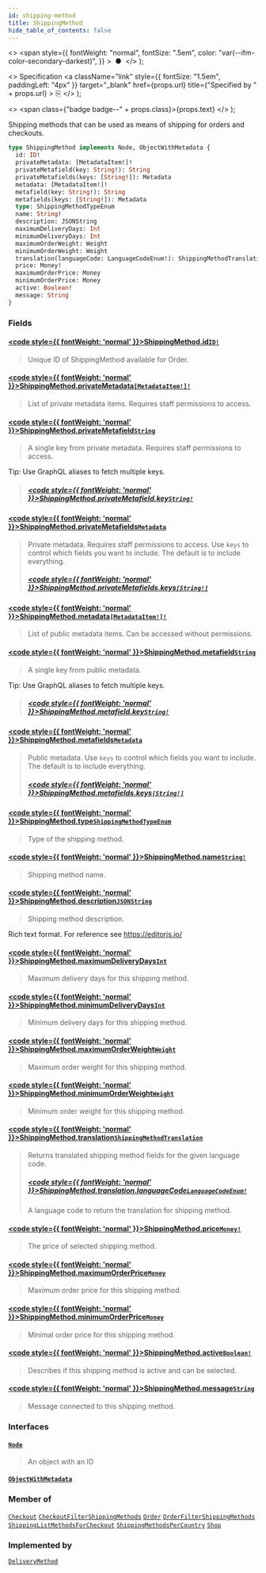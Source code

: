 ```yaml
---
id: shipping-method
title: ShippingMethod
hide_table_of_contents: false
---
```


  <>
    <span
      style={{
        fontWeight: "normal",
        fontSize: ".5em",
        color: "var(--ifm-color-secondary-darkest)",
      }}
    >
      &nbsp;●&nbsp;
    </span>
  </>
);

  <>
    Specification
    <a
      className="link"
      style={{ fontSize: "1.5em", paddingLeft: "4px" }}
      target="\_blank"
      href={props.url}
      title={"Specified by " + props.url}
    >
      ⎘
    </a>
  </>
);

  <>
    <span class={"badge badge--" + props.class}>{props.text}</span>
  </>
);

Shipping methods that can be used as means of shipping for orders and checkouts.

```graphql
type ShippingMethod implements Node, ObjectWithMetadata {
  id: ID!
  privateMetadata: [MetadataItem!]!
  privateMetafield(key: String!): String
  privateMetafields(keys: [String!]): Metadata
  metadata: [MetadataItem!]!
  metafield(key: String!): String
  metafields(keys: [String!]): Metadata
  type: ShippingMethodTypeEnum
  name: String!
  description: JSONString
  maximumDeliveryDays: Int
  minimumDeliveryDays: Int
  maximumOrderWeight: Weight
  minimumOrderWeight: Weight
  translation(languageCode: LanguageCodeEnum!): ShippingMethodTranslation
  price: Money!
  maximumOrderPrice: Money
  minimumOrderPrice: Money
  active: Boolean!
  message: String
}
```

### Fields

#### [<code style={{ fontWeight: 'normal' }}>ShippingMethod.<b>id</b></code>](#)<Bullet />[`ID!`](../../api-reference/scalars/id) <Badge class="secondary" text="non-null"/> <Badge class="secondary" text="scalar"/>

> Unique ID of ShippingMethod available for Order.

#### [<code style={{ fontWeight: 'normal' }}>ShippingMethod.<b>privateMetadata</b></code>](#)<Bullet />[`[MetadataItem!]!`](../../api-reference/objects/metadata-item) <Badge class="secondary" text="non-null"/> <Badge class="secondary" text="object"/>

> List of private metadata items. Requires staff permissions to access.

#### [<code style={{ fontWeight: 'normal' }}>ShippingMethod.<b>privateMetafield</b></code>](#)<Bullet />[`String`](../../api-reference/scalars/string) <Badge class="secondary" text="scalar"/>

> A single key from private metadata. Requires staff permissions to access.

Tip: Use GraphQL aliases to fetch multiple keys.

> ##### [<code style={{ fontWeight: 'normal' }}>ShippingMethod.privateMetafield.<b>key</b></code>](#)<Bullet />[`String!`](../../api-reference/scalars/string) <Badge class="secondary" text="non-null"/> <Badge class="secondary" text="scalar"/>

#### [<code style={{ fontWeight: 'normal' }}>ShippingMethod.<b>privateMetafields</b></code>](#)<Bullet />[`Metadata`](../../api-reference/scalars/metadata) <Badge class="secondary" text="scalar"/>

> Private metadata. Requires staff permissions to access. Use `keys` to control which fields you want to include. The default is to include everything.
>
> ##### [<code style={{ fontWeight: 'normal' }}>ShippingMethod.privateMetafields.<b>keys</b></code>](#)<Bullet />[`[String!]`](../../api-reference/scalars/string) <Badge class="secondary" text="list"/> <Badge class="secondary" text="scalar"/>

#### [<code style={{ fontWeight: 'normal' }}>ShippingMethod.<b>metadata</b></code>](#)<Bullet />[`[MetadataItem!]!`](../../api-reference/objects/metadata-item) <Badge class="secondary" text="non-null"/> <Badge class="secondary" text="object"/>

> List of public metadata items. Can be accessed without permissions.

#### [<code style={{ fontWeight: 'normal' }}>ShippingMethod.<b>metafield</b></code>](#)<Bullet />[`String`](../../api-reference/scalars/string) <Badge class="secondary" text="scalar"/>

> A single key from public metadata.

Tip: Use GraphQL aliases to fetch multiple keys.

> ##### [<code style={{ fontWeight: 'normal' }}>ShippingMethod.metafield.<b>key</b></code>](#)<Bullet />[`String!`](../../api-reference/scalars/string) <Badge class="secondary" text="non-null"/> <Badge class="secondary" text="scalar"/>

#### [<code style={{ fontWeight: 'normal' }}>ShippingMethod.<b>metafields</b></code>](#)<Bullet />[`Metadata`](../../api-reference/scalars/metadata) <Badge class="secondary" text="scalar"/>

> Public metadata. Use `keys` to control which fields you want to include. The default is to include everything.
>
> ##### [<code style={{ fontWeight: 'normal' }}>ShippingMethod.metafields.<b>keys</b></code>](#)<Bullet />[`[String!]`](../../api-reference/scalars/string) <Badge class="secondary" text="list"/> <Badge class="secondary" text="scalar"/>

#### [<code style={{ fontWeight: 'normal' }}>ShippingMethod.<b>type</b></code>](#)<Bullet />[`ShippingMethodTypeEnum`](../../api-reference/enums/shipping-method-type-enum) <Badge class="secondary" text="enum"/>

> Type of the shipping method.

#### [<code style={{ fontWeight: 'normal' }}>ShippingMethod.<b>name</b></code>](#)<Bullet />[`String!`](../../api-reference/scalars/string) <Badge class="secondary" text="non-null"/> <Badge class="secondary" text="scalar"/>

> Shipping method name.

#### [<code style={{ fontWeight: 'normal' }}>ShippingMethod.<b>description</b></code>](#)<Bullet />[`JSONString`](../../api-reference/scalars/jsonstring) <Badge class="secondary" text="scalar"/>

> Shipping method description.

Rich text format. For reference see https://editorjs.io/

>

#### [<code style={{ fontWeight: 'normal' }}>ShippingMethod.<b>maximumDeliveryDays</b></code>](#)<Bullet />[`Int`](../../api-reference/scalars/int) <Badge class="secondary" text="scalar"/>

> Maximum delivery days for this shipping method.

#### [<code style={{ fontWeight: 'normal' }}>ShippingMethod.<b>minimumDeliveryDays</b></code>](#)<Bullet />[`Int`](../../api-reference/scalars/int) <Badge class="secondary" text="scalar"/>

> Minimum delivery days for this shipping method.

#### [<code style={{ fontWeight: 'normal' }}>ShippingMethod.<b>maximumOrderWeight</b></code>](#)<Bullet />[`Weight`](../../api-reference/objects/weight) <Badge class="secondary" text="object"/>

> Maximum order weight for this shipping method.

#### [<code style={{ fontWeight: 'normal' }}>ShippingMethod.<b>minimumOrderWeight</b></code>](#)<Bullet />[`Weight`](../../api-reference/objects/weight) <Badge class="secondary" text="object"/>

> Minimum order weight for this shipping method.

#### [<code style={{ fontWeight: 'normal' }}>ShippingMethod.<b>translation</b></code>](#)<Bullet />[`ShippingMethodTranslation`](../../api-reference/objects/shipping-method-translation) <Badge class="secondary" text="object"/>

> Returns translated shipping method fields for the given language code.
>
> ##### [<code style={{ fontWeight: 'normal' }}>ShippingMethod.translation.<b>languageCode</b></code>](#)<Bullet />[`LanguageCodeEnum!`](../../api-reference/enums/language-code-enum) <Badge class="secondary" text="non-null"/> <Badge class="secondary" text="enum"/>
>
> A language code to return the translation for shipping method.

#### [<code style={{ fontWeight: 'normal' }}>ShippingMethod.<b>price</b></code>](#)<Bullet />[`Money!`](../../api-reference/objects/money) <Badge class="secondary" text="non-null"/> <Badge class="secondary" text="object"/>

> The price of selected shipping method.

#### [<code style={{ fontWeight: 'normal' }}>ShippingMethod.<b>maximumOrderPrice</b></code>](#)<Bullet />[`Money`](../../api-reference/objects/money) <Badge class="secondary" text="object"/>

> Maximum order price for this shipping method.

#### [<code style={{ fontWeight: 'normal' }}>ShippingMethod.<b>minimumOrderPrice</b></code>](#)<Bullet />[`Money`](../../api-reference/objects/money) <Badge class="secondary" text="object"/>

> Minimal order price for this shipping method.

#### [<code style={{ fontWeight: 'normal' }}>ShippingMethod.<b>active</b></code>](#)<Bullet />[`Boolean!`](../../api-reference/scalars/boolean) <Badge class="secondary" text="non-null"/> <Badge class="secondary" text="scalar"/>

> Describes if this shipping method is active and can be selected.

#### [<code style={{ fontWeight: 'normal' }}>ShippingMethod.<b>message</b></code>](#)<Bullet />[`String`](../../api-reference/scalars/string) <Badge class="secondary" text="scalar"/>

> Message connected to this shipping method.

### Interfaces

#### [`Node`](../../api-reference/interfaces/node) <Badge class="secondary" text="interface"/>

> An object with an ID

#### [`ObjectWithMetadata`](../../api-reference/interfaces/object-with-metadata) <Badge class="secondary" text="interface"/>

>

### Member of

[`Checkout`](../../api-reference/objects/checkout) <Badge class="secondary" text="object"/><Bullet />[`CheckoutFilterShippingMethods`](../../api-reference/objects/checkout-filter-shipping-methods) <Badge class="secondary" text="object"/><Bullet />[`Order`](../../api-reference/objects/order) <Badge class="secondary" text="object"/><Bullet />[`OrderFilterShippingMethods`](../../api-reference/objects/order-filter-shipping-methods) <Badge class="secondary" text="object"/><Bullet />[`ShippingListMethodsForCheckout`](../../api-reference/objects/shipping-list-methods-for-checkout) <Badge class="secondary" text="object"/><Bullet />[`ShippingMethodsPerCountry`](../../api-reference/objects/shipping-methods-per-country) <Badge class="secondary" text="object"/><Bullet />[`Shop`](../../api-reference/objects/shop) <Badge class="secondary" text="object"/>

### Implemented by

[`DeliveryMethod`](../../api-reference/unions/delivery-method) <Badge class="secondary" text="union"/>
